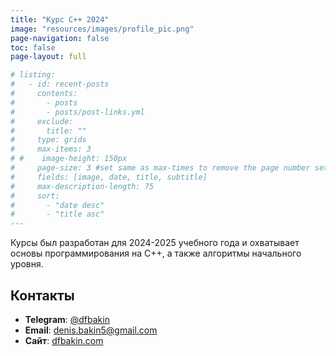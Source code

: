 ```yaml
---
title: "Курс C++ 2024"
image: "resources/images/profile_pic.png"
page-navigation: false
toc: false
page-layout: full

# listing:
#   - id: recent-posts
#     contents:
#       - posts
#       - posts/post-links.yml
#     exclude:
#       title: ""
#     type: grids
#     max-items: 3
# #    image-height: 150px
#     page-size: 3 #set same as max-times to remove the page number setting
#     fields: [image, date, title, subtitle]
#     max-description-length: 75
#     sort:
#       - "date desc"
#       - "title asc"
---
```


Курсы был разработан для 2024-2025 учебного года и охватывает основы программирования на C++, а также алгоритмы начального уровня.


## Контакты
- **Telegram**: [@dfbakin](https://t.me/dfbakin)
- **Email**: [denis.bakin5@gmail.com](mailto:denis.bakin5@gmail.com)
- **Сайт**: [dfbakin.com](https://dfbakin.com)


<!-- :::

## Recent Posts
Check out the latest &nbsp;[Papers](posts.qmd#category=paper)&nbsp;, &nbsp;[News](posts.qmd#category=news)&nbsp;, &nbsp;[Events](posts.qmd#category=event)&nbsp;, and &nbsp;[More »](/posts.qmd)

:::{#recent-posts}
:::

<p align="right">[All Posts »](/posts.qmd)</p> -->
